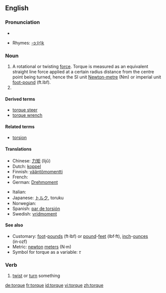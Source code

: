 {{wikipedia}}
==English==

===Pronunciation===
*{{audio|en-us-torque.ogg|Audio (US)}}

*Rhymes: [[Rhymes:English:-ɔː(r)k|-ɔː(r)k]]

===Noun===
{{en-noun|-}}

# A rotational or twisting [[force]].  Torque is measured as an equivalent straight line force applied at a certain radius distance from the centre point being turned, hence the SI unit [[Newton-metre]] (Nm) or imperial unit [[foot-pound]] (ft.lbf).
# {{alternative spelling of|torc}}

====Derived terms====
*[[torque steer]]
*[[torque wrench]]

====Related terms====
*[[torsion]]

====Translations====
{{trans-top|a rotational or twisting force}}
* Chinese: [[力矩]] (lìjǔ)
* Dutch: [[koppel]] {{n}}
* Finnish: [[vääntömomentti]]
* French: {{t+|fr|torque|m}}
* German: [[Drehmoment]] {{n}}
{{trans-mid}}
* Italian: {{t+|it|coppia|f}}
* Japanese: [[トルク]], toruku
* Norwegian: {{t-|no|dreiemoment|n}}
* Spanish: [[par de torsión]]
* Swedish: [[vridmoment]]
{{trans-bottom}}

====See also====
*Customary: [[foot]]-[[pound-force|pounds]] (ft·lbf) or [[pound-force|pound]]-[[feet]] (lbf·ft), [[inch]]-[[ounce-force|ounces]] (in·ozf)
*Metric: [[newton]] [[meter]]s (N·m)
*Symbol for torque as a variable:  ''τ''

===Verb===
{{en-verb|torqu|es}}

# [[twist]] or [[turn]] something

[[de:torque]]
[[fr:torque]]
[[id:torque]]
[[vi:torque]]
[[zh:torque]]